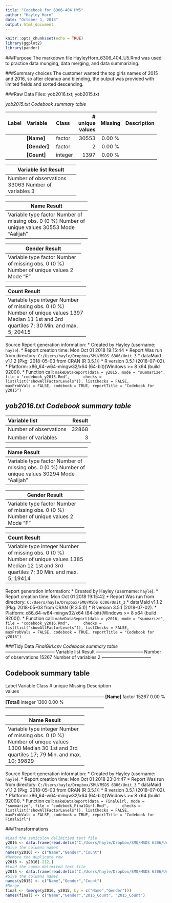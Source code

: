 ---
title: "Codebook for 6306-404 HW5"
author: "Hayley Horn"
date: "October 1, 2018"
output: html_document
---

```{r , echo=FALSE, include=FALSE, warning=FALSE, message=FALSE, error=FALSE}
knitr::opts_chunk$set(echo = TRUE)
library(ggplot2)
library(pander)
```

###Purpose
The markdown file HayleyHorn_6306_404_U5.Rmd was used to practice data munging, data merging, and data summarizing.

###Summary choices
The customer wanted the top girls names of 2015 and 2016, so after cleanup and blending, the output was provided with limited fields and sorted descending.

###Raw Data 
Files: yob2016.txt; yob2015.txt


*yob2015.txt Codebook summary table*

-------------------------------------------------------------------
Label   Variable       Class       # unique  Missing  Description  
                                     values                        
------- -------------- --------- ---------- --------- -------------
        **[Name]**     factor         30553  0.00 %                

        **[Gender]**   factor             2  0.00 %                

        **[Count]**    integer         1397  0.00 %                
-------------------------------------------------------------------




---------------------------------
Variable list              Result
-------------------------------
Number of observations      33063
Number of variables             3
---------------------------------

-------------------------------------
Name                           Result
------------------------------------
Variable type                  factor
Number of missing obs.        0 (0 %)
Number of unique values         30553
Mode                        "Aalijah"
-------------------------------------

-----------------------------------
Gender                      Result
---------------------------------
Variable type                factor
Number of missing obs.      0 (0 %)
Number of unique values           2
Mode                            "F"
-----------------------------------

------------------------------------
Count                       Result
-----------------------------------
Variable type                integer
Number of missing obs.       0 (0 %)
Number of unique values         1397
Median                            11
1st and 3rd quartiles          7; 30
Min. and max.               5; 20415
------------------------------------
Source
Report generation information:
 *  Created by Hayley (username: `hayle`).
 *  Report creation time: Mon Oct 01 2018 19:15:44
 *  Report Was run from directory: `C:/Users/hayle/Dropbox/SMU/MSDS 6306/Unit_3`
 *  dataMaid v1.1.2 [Pkg: 2018-05-03 from CRAN (R 3.5.1)]
 *  R version 3.5.1 (2018-07-02).
 *  Platform: x86_64-w64-mingw32/x64 (64-bit)(Windows >= 8 x64 (build 9200)).
 *  Function call: `makeDataReport(data = y2015, mode = "summarize", file = "codebook_y2015.Rmd", 
    checks = list(list("showAllFactorLevels")), listChecks = FALSE, 
    maxProbVals = FALSE, codebook = TRUE, reportTitle = "Codebook for y2015")`

*yob2016.txt Codebook summary table*
---------------------------------
Variable list                    Result
------------------------ --------
Number of observations      32868
Number of variables             3
---------------------------------

-----------------------------------
Name                        Result
------------------------------------
Variable type                  factor
Number of missing obs.        0 (0 %)
Number of unique values         30294
Mode                        "Aalijah"
-------------------------------------

-----------------------------------
Gender                      Result
----------------------------------
Variable type                factor
Number of missing obs.      0 (0 %)
Number of unique values           2
Mode                            "F"
-----------------------------------

------------------------------------
Count                       Result
-----------------------------------
Variable type                integer
Number of missing obs.       0 (0 %)
Number of unique values         1385
Median                            12
1st and 3rd quartiles          7; 30
Min. and max.               5; 19414
------------------------------------
Report generation information:
 *  Created by Hayley (username: `hayle`).
 *  Report creation time: Mon Oct 01 2018 19:15:42
 *  Report Was run from directory: `C:/Users/hayle/Dropbox/SMU/MSDS 6306/Unit_3`
 *  dataMaid v1.1.2 [Pkg: 2018-05-03 from CRAN (R 3.5.1)]
 *  R version 3.5.1 (2018-07-02).
 *  Platform: x86_64-w64-mingw32/x64 (64-bit)(Windows >= 8 x64 (build 9200)).
 *  Function call: `makeDataReport(data = y2016, mode = "summarize", file = "codebook_y2016.Rmd", 
    checks = list(list("showAllFactorLevels")), listChecks = FALSE, 
    maxProbVals = FALSE, codebook = TRUE, reportTitle = "Codebook for y2016")`

###Tidy Data
*FinalGirl.csv Codebook summary table*
---------------------------------
Variable list                    Result
--------------------------------
Number of observations      15267
Number of variables             2
---------------------------------

Codebook summary table
------------------------------------------------------------------
Label   Variable      Class       # unique  Missing  Description  
                                    values                        
------------------------------------------------------------------
        **[Name]**    factor         15267  0.00 %                
        **[Total]**   integer         1300  0.00 %                
------------------------------------------------------------------

-------------------------------------
Name                        Result
----------------------------------
Variable type                 integer
Number of missing obs.        0 (0 %)
Number of unique values          1300
Median                             30
1st and 3rd quartiles          17; 79
Min. and max.               10; 39829
-------------------------------------
Source
Report generation information:
 *  Created by Hayley (username: `hayle`).
 *  Report creation time: Mon Oct 01 2018 23:04:47
 *  Report Was run from directory: `C:/Users/hayle/Dropbox/SMU/MSDS 6306/Unit_3`
 *  dataMaid v1.1.2 [Pkg: 2018-05-03 from CRAN (R 3.5.1)]
 *  R version 3.5.1 (2018-07-02).
 *  Platform: x86_64-w64-mingw32/x64 (64-bit)(Windows >= 8 x64 (build 9200)).
 *  Function call: `makeDataReport(data = FinalGirl, mode = "summarize", file = "codebook_FinalGirl.Rmd", 
    checks = list(list("showAllFactorLevels")), listChecks = FALSE, 
    maxProbVals = FALSE, codebook = TRUE, reportTitle = "Codebook for FinalGirl")`


###Transformations

```{r `echo = FALSE`}
#Load the semicolon delimitied text file
y2016 <- data.frame(read.delim("C:/Users/hayle/Dropbox/SMU/MSDS 6306/Unit_5/yob2016.txt", header = FALSE, sep = ";", dec = "."))
#Give the columns names
names(y2016) <- c("Name","Gender","Count")
#Remove the duplicate row
y2016 <- y2016[-212,]
#Load the comma delimited text file
y2015 <- data.frame(read.delim("C:/Users/hayle/Dropbox/SMU/MSDS 6306/Unit_5/yob2015.txt", header = FALSE, sep = ",", dec = "."))
#Give the columns names
names(y2015) <- c("Name","Gender","Count")
#Merge
final <- (merge(y2016, y2015, by = c("Name","Gender")))
names(final) <- c("Name","Gender","2016_Count", "2015_Count")
```



